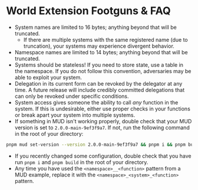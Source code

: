 # World Extension Footguns & FAQ

- System names are limited to 16 bytes; anything beyond that will be truncated.
  - If there are multiple systems with the same registered name (due to truncation), your systems may experience divergent behavior.
- Namespace names are limited to 14 bytes; anything beyond that will be truncated.
- Systems should be stateless! If you need to store state, use a table in the namespace.
  If you do not follow this convention, adversaries may be able to exploit your system.
- Delegation in its current form can be revoked by the delegator
  at any time. A future release will include credibly committed delegations that can
  only be revoked under specific conditions.
- System access gives someone the ability to call _any_ function in the system. If this is undesirable, either use proper
  checks in your functions or break apart your system into multiple systems.
- If something in MUD isn't working properly, double check that your MUD version is set to `2.0.0-main-9ef3f9a7`.
  If not, run the following command in the root of your directory:

```bash copy
pnpm mud set-version --version 2.0.0-main-9ef3f9a7 && pnpm i && pnpm build
```

- If you recently changed some configuration, double check that you have run `pnpm i` and `pnpm build` in the root of your directory.
- Any time you have used the `<namespace>__<function>` pattern from a MUD example, replace it with the `<namespace>_<system>_<function>` pattern.
